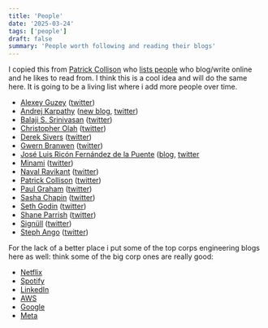 ```yaml
---
title: 'People'
date: '2025-03-24'
tags: ['people']
draft: false
summary: 'People worth following and reading their blogs'
---
```


I copied this from [Patrick Collison](https://patrickcollison.com/) who [lists people](https://patrickcollision.com/people) who blog/write online and he likes to read from. I think this is a cool idea and will do the same here. It is going to be a living list where i add more people over time.

- [Alexey Guzey](https://guzey.com/) ([twitter](https://x.com/alexeyguzey))
- [Andrej Karpathy](https://karpathy.ai/) ([new blog](https://karpathy.bearblog.dev/), [twitter](https://x.com/karpathy))
- [Balaji S. Srinivasan](https://balajis.com/) ([twitter](https://x.com/balajis))
- [Christopher Olah](https://colah.github.io/about.html) ([twitter](https://x.com/ch402))
- [Derek Sivers](https://sive.rs/) ([twitter](https://x.com/sivers))
- [Gwern Branwen](https://www.gwern.net/) ([twitter](https://x.com/gwern))
- [José Luis Ricón Fernández de la Puente](https://ricon.xyz/) ([blog](https://nintil.com/), [twitter](https://x.com/ArtirKel)
- [Minami](https://minami.bearblog.dev/blog/) ([twitter](https://x.com/minamisatokun))
- [Naval Ravikant](https://nav.al/) ([twitter](https://x.com/naval))
- [Patrick Collison](https://patrickcollison.com/) ([twitter](https://x.com/patrickc))
- [Paul Graham](https://www.paulgraham.com) ([twitter](https://x.com/paulg))
- [Sasha Chapin](https://sashachapin.substack.com/) ([twitter](https://x.com/sashachapin))
- [Seth Godin](https://seths.blog/) ([twitter](https://x.com/thisissethsblog))
- [Shane Parrish](https://www.farnamstreetblog.com/) ([twitter](https://x.com/shaneaparrish))
- [Signüll](https://signull.substack.com/) ([twitter](https://x.com/signulll))
- [Steph Ango](https://stephango.com/) ([twitter](https://x.com/kepano))

For the lack of a better place i put some of the top corps engineering blogs here as well:
think some of the big corp ones are really good:

- [Netflix](https://netflixtechblog.com)
- [Spotify](https://engineering.atspotify.com)
- [LinkedIn](https://engineering.linkedin.com)
- [AWS](https://aws.amazon.com/blogs/machine-learning)
- [Google](https://blog.research.google)
- [Meta](https://ai.meta.com/blog/?page=1)
